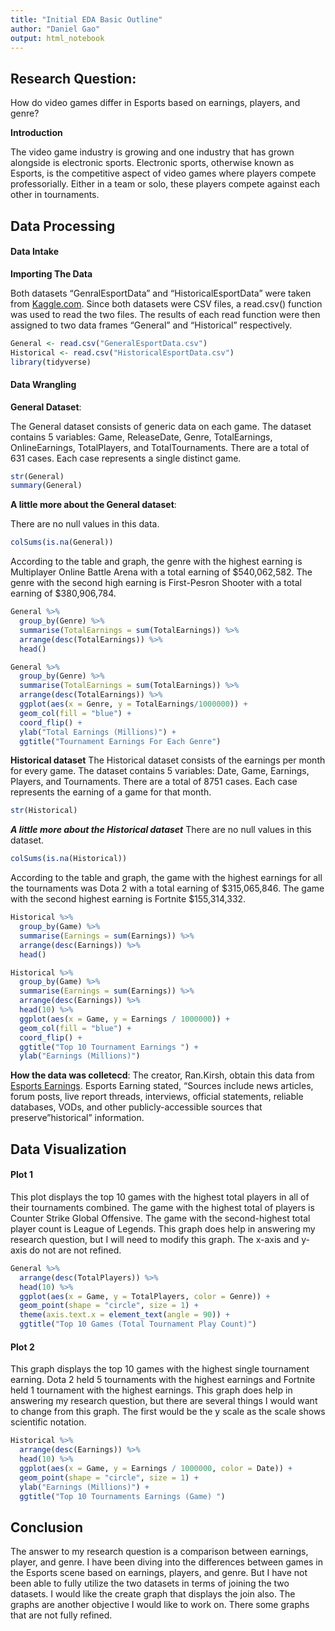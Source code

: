 ```yaml
---
title: "Initial EDA Basic Outline"
author: "Daniel Gao"
output: html_notebook
---
```



## Research Question: 
How do video games differ in Esports based on earnings, players, and genre? 

**Introduction**

The video game industry is growing and one industry that has grown alongside is electronic sports. Electronic sports, otherwise known as Esports, is the competitive aspect of video games where players compete professorially. Either in a team or solo, these players compete against each other in tournaments.  

## Data Processing 

#### Data Intake 

**Importing The Data**

Both datasets "GenralEsportData" and "HistoricalEsportData" were taken from [Kaggle.com](https://www.kaggle.com/datasets/rankirsh/esports-earnings). Since both datasets were CSV files, a read.csv() function was used to read the two files. The results of each read function were then assigned to two data frames "General" and "Historical" respectively.
```r
General <- read.csv("GeneralEsportData.csv")
Historical <- read.csv("HistoricalEsportData.csv")
library(tidyverse)
```

#### Data Wrangling  

**General Dataset**:

The General dataset consists of generic data on each game. The dataset contains 5 variables: Game, ReleaseDate, Genre, TotalEarnings, OnlineEarnings, TotalPlayers, and TotalTournaments. There are a total of 631 cases. Each case represents a single distinct game. 
```r
str(General)
summary(General)
```

**A little more about the General dataset**:

There are no null values in this data.
```r
colSums(is.na(General))
```
According to the table and graph, the genre with the highest earning is Multiplayer Online Battle Arena with a total earning of $540,062,582. The genre with the second high earning is First-Pesron Shooter with a total earning of $380,906,784. 
```r
General %>% 
  group_by(Genre) %>%
  summarise(TotalEarnings = sum(TotalEarnings)) %>%
  arrange(desc(TotalEarnings)) %>%
  head()

General %>% 
  group_by(Genre) %>%
  summarise(TotalEarnings = sum(TotalEarnings)) %>%
  arrange(desc(TotalEarnings)) %>%
  ggplot(aes(x = Genre, y = TotalEarnings/1000000)) +
  geom_col(fill = "blue") +  
  coord_flip() +
  ylab("Total Earnings (Millions)") +
  ggtitle("Tournament Earnings For Each Genre")
```
**Historical dataset**
The Historical dataset consists of the earnings per month for every game. The dataset contains 5 variables: Date, Game, Earnings, Players, and Tournaments. There are a total of 8751 cases. Each case represents the earning of a game for that month. 
```r
str(Historical)
```
***A little more about the Historical dataset***
There are no null values in this dataset.
```r
colSums(is.na(Historical))
```
According to the table and graph, the game with the highest earnings for all the tournaments was Dota 2 with a total earning of $315,065,846. The game with the second highest earning is Fortnite $155,314,332. 
```r
Historical %>%
  group_by(Game) %>%
  summarise(Earnings = sum(Earnings)) %>%
  arrange(desc(Earnings)) %>%
  head()

Historical %>%
  group_by(Game) %>%
  summarise(Earnings = sum(Earnings)) %>%
  arrange(desc(Earnings)) %>%
  head(10) %>%
  ggplot(aes(x = Game, y = Earnings / 1000000)) +
  geom_col(fill = "blue") +
  coord_flip() +
  ggtitle("Top 10 Tournament Earnings ") +
  ylab("Earnings (Millions)")
```
**How the data was colletecd**: The creator, Ran.Kirsh, obtain this data from [Esports Earnings](https://www.esportsearnings.com/tournaments). Esports Earning stated, "Sources include news articles, forum posts, live report threads, interviews, official statements, reliable databases, VODs, and other publicly-accessible sources that preserve "historical" information.

## Data Visualization

#### Plot 1
This plot displays the top 10 games with the highest total players in all of their tournaments combined. The game with the highest total of players is Counter Strike Global Offensive. The game with the second-highest total player count is League of Legends. This graph does help in answering my research question, but I will need to modify this graph. The x-axis and y-axis do not are not refined.  
```r
General %>% 
  arrange(desc(TotalPlayers)) %>%
  head(10) %>%
  ggplot(aes(x = Game, y = TotalPlayers, color = Genre)) +
  geom_point(shape = "circle", size = 1) +
  theme(axis.text.x = element_text(angle = 90)) +
  ggtitle("Top 10 Games (Total Tournament Play Count)")
```
#### Plot 2
This graph displays the top 10 games with the highest single tournament earning. Dota 2 held 5 tournaments with the highest earnings and Fortnite held 1 tournament with the highest earnings. This graph does help in answering my research question, but there are several things I would want to change from this graph. The first would be the y scale as the scale shows scientific notation.
```r
Historical %>%
  arrange(desc(Earnings)) %>%
  head(10) %>%
  ggplot(aes(x = Game, y = Earnings / 1000000, color = Date)) +
  geom_point(shape = "circle", size = 1) +
  ylab("Earnings (Millions)") +
  ggtitle("Top 10 Tournaments Earnings (Game) ")
```

## Conclusion

The answer to my research question is a comparison between earnings, player, and genre. I have been diving into the differences between games in the Esports scene based on earnings, players, and genre. But I have not been able to fully utilize the two datasets in terms of joining the two datasets. I would like the create graph that displays the join also. The graphs are another objective I would like to work on. There some graphs that are not fully refined.
